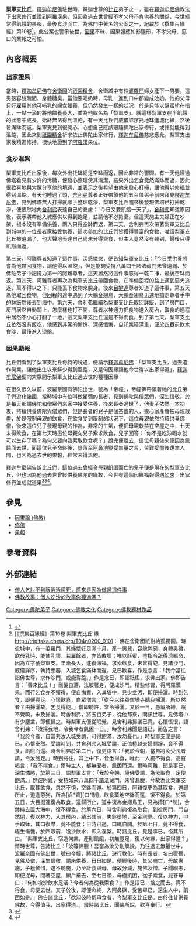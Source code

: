 {{佛教}}
'''梨軍支比丘'''，[[釋迦牟尼佛|釋迦牟尼佛]]駐世時，釋迦世尊的[[比丘|比丘]]弟子之一，雖在[[釋迦牟尼佛|釋迦牟尼佛]]教法下出家修行並證到[[阿羅漢|阿羅漢]]果，但因為過去世曾經不孝父母不肯供養的關係，今世經常得飢餓的果報，最後食沙而亡，為佛門中著名的公案之一，記載於《撰集百緣經》第10卷<ref name="a">{{Cite web| url=http://tripitaka.cbeta.org/T04n0200_010| title=大正新脩大藏經第四冊No.0200  撰集百緣經 第10卷| access-date=2020-10-21| archive-date=2018-09-02| archive-url=https://web.archive.org/web/20180902183026/http://tripitaka.cbeta.org/T04n0200_010| dead-url=no}}</ref>，此公案也警示後世，[[因果|因果]]不昧、因果報應如影隨形，不孝父母、惡口的業報之可怕。


==內容概要==
===出家證果===
當時，[[釋迦牟尼佛|釋迦牟尼佛]]在[[舍衛國|舍衛國]]的[[祇園精舍|祇園精舍]]，舍衛城中有位[[婆羅門|婆羅門]]婦女產下一男嬰，這男孩容貌醜陋、身體穢臭，當他要喝奶時，母乳一進到口中都變成敗奶，他的父母只好雇用其他可哺乳的婦女餵養，但仍然發生一樣的狀況，於是只能以酥蜜塗在指上，一點一滴的將他餵養長大，並為他取名為「梨軍支」。就這樣梨軍支在半飢餓的狀態中成長，始終無法得到溫飽，有一天比丘們威儀詳序托地缽進城化緣，然後皆滿缽而返，梨軍支見到很開心，心想自己應該跟隨佛陀出家修行，或許就能得到溫飽，因此來到[[祇園精舍|祇園精舍]]祈求依止佛陀出家修行，[[釋迦牟尼佛|釋迦牟尼佛]]慈悲應允。梨軍支出家後精進修持，很快地證到了[[阿羅漢|阿羅漢]]果位。

===食沙涅槃===
梨軍支比丘出家後，每次外出托缽總是空缽而返，因此非常的鬱悶。有一天他經過佛塔看見有少許的污穢，便發心整理使其清潔，結果外出乞食竟然滿缽而返，因此很歡喜地與大眾分享他的境遇，並表示之後希望由他來發心打掃，讓他得以修福並得到溫飽。有天他睡過了頭，[[舍利弗|舍利弗]]尊者正好帶領他的五百位弟子前來拜見[[釋迦牟尼佛|釋迦牟尼佛]]，見到佛塔無人打掃就順手整理乾淨，梨軍支比丘醒來後發現佛塔已打掃乾淨，便悵然地向[[舍利弗|舍利弗]]表達自己的憂慮：「今日又要飢餓一天了」，[[舍利弗|舍利弗]]知道原因後，表示將帶他入城應供以得到飽足，並請他不必擔憂。但這天施主夫婦正在吵架，根本沒有準備供養，兩人只得空缽而返，第二天，舍利弗再次帶著梨軍支比丘到城中的一位長者家接受供養，這次參加的比丘們皆獲得豐富的食物，唯讀梨軍支比丘被遺漏了，他大聲地表達自己尚未分得齋食，但主人竟然沒有聽到，最後只得飢餓而返。

第三天，[[阿難|阿難]]尊者知道了這件事，深感憐愍，便告知梨軍支比丘：「今日受供養將會為他帶回食物，讓他得以溫飽」，但是能夠受持八萬四千諸法藏門未曾遺漏、於佛陀弟子中記憶力第一的阿難尊者，這天居然將這件事忘得一乾二凈，最後空缽而返。第四天，阿難尊者再次為梨軍支比丘帶回食物，在準備回程的路上遇到惡犬追逐，萬不得以之下，只能丟下食物來脫身。後來[[目犍連|目犍連]]尊者知道了這件事，第五天為他取回食物，但回程的途中遇到了大鵬金翅鳥，大鵬金翅鳥迅速地搶走尊者手中的缽飯然後丟到海中。第六天，舍利弗繼續為梨軍支比丘取回缽飯，到了房門口，房門居然自動關上，怎麼樣也打不開，尊者以神通力把食物送入房內，取食的過程中居然不小心打翻了一地，這天梨軍支比丘還是不得而食。到了第七天，梨軍支比丘依然沒有飯吃，他感到非常的慚愧、深感懺悔，自知業障深重，便於[[四眾|四眾]]前飲水食沙，最後進入涅槃。


===因果顯報===
比丘們看到了梨軍支比丘奇特的境遇，便請示[[釋迦牟尼佛|釋迦牟尼佛]]：「梨軍支比丘，過去造作何業，讓他出生以來鮮少得到溫飽，又是何因緣讓他今世得以出家得道」，[[釋迦牟尼佛|釋迦牟尼佛]]便向大眾開示梨軍支比丘過去世的種種因緣：

在很久很久以前，波羅奈國有佛陀出世，號為「帝幢」，帝幢佛帶領著祂的比丘弟子們遊化諸國，當時城中有位叫做瞿彌的長者，見到佛陀與僧眾們，深生信敬，於是每天都請佛陀和僧眾們來家中接受供養，後來長者過世了，他妻子依然一本初衷，持續供養佛陀與僧眾們，但是長者的兒子是個吝嗇的人，擔心家產會被母親散盡，於是限制母親的飲食，在飲食受到限制的狀況下，這位母親依然持續供養佛僧，後來這位兒子發現母親的作為，非常的生氣，便把母親軟禁在空屋之中，七天未得飲食，在第七天時這位母親向兒子索求飲食，兒子回答：「你不是吃沙喝水就可以生存了嗎？為何又要向我索取飲食呢？」說完便離去，這位母親後來便因為飢餓而去世，而這位兒子命終後，墮落至[[阿鼻地獄|阿鼻地獄]]受無量之苦，苦難受盡後還生人間，也因為過去世的果報，經常未得溫飽。

[[釋迦牟尼佛|釋迦牟尼佛]]告訴比丘們，這位過去曾經令母親飢困而亡的兒子便是現在的梨軍支比丘，但也因為他過去世曾經供養佛陀的緣故，今世有這個因緣福報得遇[[如來|如來]]，出家修行並成就道果<ref>[《撰集百緣經》第10卷 梨軍支比丘'緣 http://tripitaka.cbeta.org/T04n0200_010]： 佛在舍衛國祇樹給孤獨園。時彼城中，有一婆羅門，其婦懷妊足滿十月，產一男兒，容貌弊惡，身體臭穢，飲母乳時，能使乳壞，若雇餘者，亦皆敗壞；唯以酥蜜，塗指令舐得濟軀命，因為立字號梨軍支。年漸長大，遂復薄福，求索飲食，未曾得飽。見諸沙門，威儀詳序，執持應器，入城乞食滿鉢而還，見已歡喜，作是念言：「我今當往詣佛世尊，求作沙門，或能得飽。」作是念已，即詣祇桓，求佛出家。佛即告言：「善來比丘！」鬚髮自落，法服著身，便成沙門。精懃修習，得阿羅漢果。而行乞食亦不獲得，便自悔責，入其塔中，見少坌污，即便掃灑。時到乞食，即便豐足。心懷歡喜，白眾僧言：「從今以往眾僧塔寺聽我掃灑。所以然者？由掃灑故，乞食得飽。」僧即聽許，常令掃灑。又於一日，愚癡所縛，眠不覺曉，未及掃灑。時舍利弗，將五百弟子，從他邦來，問訊世尊，見佛塔中有少塵坌，即便掃之。時梨軍支便從眠覺，見舍利弗掃灑已竟，心懷悵恨，語舍利弗：「汝掃我地，令我今者飢困一日。」時舍利弗聞是語已，而告之言：「我於今者，自當共汝入城受請，可得飽滿，汝勿憂也。」時梨軍支聞是語已，心懷泰然。受請時到，共舍利弗入城受請，正值檀越夫婦鬪諍，竟不得食，飢餓而還。時舍利弗於第二日，復更語言：「我於今朝，當自將汝受長者請，令汝飽足。」時到將往，其上中下，皆悉得食，唯此一人獨不得食，高聲唱言：「我不得食。」爾時主人，都無聞者，飢困而還。爾時阿難，聞是事已，深生憐愍，於第三日，語梨軍支言：「我於今朝，隨佛受請，為汝取食，定使飽滿。」然彼阿難，受持如來八萬四千諸法藏門，未曾漏脫，今故為此梨軍支比丘，取其飲食，忽然不憶，空鉢而還。於第四日，阿難復更為其取食，還歸所止，道逢惡狗，所為[齒*齊][口*制]，飲食棄地空鉢而還，復不得食。於第五日，大目揵連復為取食，還歸所止，道中復為金翅鳥王，見為搏[口*制]，合鉢持去置大海中，復不得食。於第六日，時舍利弗復為取食，到彼房門，門自然閉，復以神力，入其房內，踊出其前，失鉢墮地，至金剛際。復以神力，申手取鉢，其口復噤，竟不能食；日時已過，口輒自開。於第七日，竟不得食，極生慚愧，於四眾前，飡沙飲水，即入涅槃。時諸比丘，見是事已，怪其所由。「梨軍支比丘，宿造何業，產則飢餓，初無豐足，復以何緣，出家得道？」爾時世尊，告諸比丘：「汝等諦聽！吾當為汝分別解說。乃往過去無量世中，波羅奈國有佛出世，號曰帝幢，將諸比丘，遊行教化。時有長者，名曰瞿彌，見佛及僧，深生信敬，請來供養，日日如是。便經後時，其父崩亡，母故惠施，子極恡惜，遮不聽施，乃至計食與母，母故分減，施佛及僧。子聞瞋恚，即便捉母，閉著空屋，鎖戶棄去，至七日頭，母極飢困，從子索食，兒答母曰：『何如飡沙飲水足活？今者何為從我索食？』作是語已，捨之而去。竟不得食，母便去世。其子於後，即便命終，入阿鼻獄，受苦畢已，還生人中，飢困如是。」佛告諸比丘：「欲知彼時斷母食者，今梨軍支比丘是。由於往昔供養佛故，今得值我，出家得道。」爾時諸比丘，聞佛所說，歡喜奉行。</ref><ref name='b'>{{Cite web | url=https://www.ctworld.org.tw/sutra_stories/story266.htm | title=梨軍支證果償宿業 | work=中台世界 | 4= | date= | access-date=2020-10-21 | archive-date=2020-10-23 | archive-url=https://web.archive.org/web/20201023052733/https://www.ctworld.org.tw/sutra_stories/story266.htm | dead-url=no }}</ref><ref name='c'>{{Cite web| url=https://fo.ifeng.com/a/20170503/44581657_0.shtml| title=僧人乞食讨不到饭被活活饿死 原来是因做过这件事| work=凤凰網佛教| 4=| date=2017-05-03| access-date=2020-10-21| archive-date=2020-10-23| archive-url=https://web.archive.org/web/20201023092735/https://fo.ifeng.com/a/20170503/44581657_0.shtml| dead-url=no}}</ref>。


==參見==
*[[因果論_(佛教)|因果論 (佛教)]]
*[[佈施|佈施]]
*[[果報|果報]]

==參考資料==
{{reflist}}

==外部連結==
{{wikisource|撰集百緣經}}
*[http://big5.xuefo.net/nr/article49/493105.html 僧人乞討不到飯活活餓死，原來是因為做過這件事] {{Wayback|url=http://big5.xuefo.net/nr/article49/493105.html |date=20201026064847 }}
*[https://new.qq.com/omn/20190110/20190110A0245Y.html 佛教故事：僧人吃沙的故事你聽過嗎？] {{Wayback|url=https://new.qq.com/omn/20190110/20190110A0245Y.html |date=20201023092738 }}

[[Category:佛陀弟子|Category:佛陀弟子]]
[[Category:佛教文化|Category:佛教文化]]
[[Category:佛教题材作品|Category:佛教题材作品]]